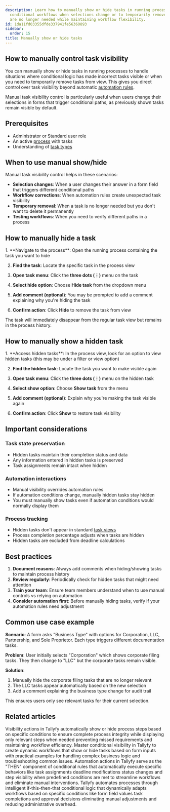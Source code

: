 ```yaml
---
description: Learn how to manually show or hide tasks in running processes to handle
  conditional workflows when selections change or to temporarily remove tasks that
  are no longer needed while maintaining workflow flexibility.
id: 1da11fd03355dfde337941fe56360893
sidebar:
  order: 15
title: Manually show or hide tasks
---
```



## How to manually control task visibility

You can manually show or hide tasks in running processes to handle situations where conditional logic has made incorrect tasks visible or when you need to temporarily remove tasks from view. This gives you direct control over task visibility beyond automatic [automation rules](/products/pro/documenting/templates/automations/).

Manual task visibility control is particularly useful when users change their selections in forms that trigger conditional paths, as previously shown tasks remain visible by default.

## Prerequisites

- Administrator or Standard user role
- An active [process](/products/pro/tracking-and-tasks/processes/) with tasks
- Understanding of [task types](/products/pro/tracking-and-tasks/tasks/what-types-of-tasks-can-i-create-with-tallyfy/)

## When to use manual show/hide

Manual task visibility control helps in these scenarios:

- **Selection changes**: When a user changes their answer in a form field that triggers different conditional paths
- **Workflow corrections**: When automation rules create unexpected task visibility
- **Temporary removal**: When a task is no longer needed but you don't want to delete it permanently
- **Testing workflows**: When you need to verify different paths in a process

## How to manually hide a task

<Steps>
1. **Navigate to the process**: Open the running process containing the task you want to hide

2. **Find the task**: Locate the specific task in the process view

3. **Open task menu**: Click the **three dots (⋮)** menu on the task

4. **Select hide option**: Choose **Hide task** from the dropdown menu

5. **Add comment (optional)**: You may be prompted to add a comment explaining why you're hiding the task

6. **Confirm action**: Click **Hide** to remove the task from view
</Steps>

The task will immediately disappear from the regular task view but remains in the process history.

## How to manually show a hidden task

<Steps>
1. **Access hidden tasks**: In the process view, look for an option to view hidden tasks (this may be under a filter or view option)

2. **Find the hidden task**: Locate the task you want to make visible again

3. **Open task menu**: Click the **three dots (⋮)** menu on the hidden task

4. **Select show option**: Choose **Show task** from the menu

5. **Add comment (optional)**: Explain why you're making the task visible again

6. **Confirm action**: Click **Show** to restore task visibility
</Steps>

## Important considerations

### Task state preservation
- Hidden tasks maintain their completion status and data
- Any information entered in hidden tasks is preserved
- Task assignments remain intact when hidden

### Automation interactions
- Manual visibility overrides automation rules
- If automation conditions change, manually hidden tasks stay hidden
- You must manually show tasks even if automation conditions would normally display them

### Process tracking
- Hidden tasks don't appear in standard [task views](/products/pro/tracking-and-tasks/tasks-view/)
- Process completion percentage adjusts when tasks are hidden
- Hidden tasks are excluded from deadline calculations

## Best practices

1. **Document reasons**: Always add comments when hiding/showing tasks to maintain process history
2. **Review regularly**: Periodically check for hidden tasks that might need attention
3. **Train your team**: Ensure team members understand when to use manual controls vs relying on automation
4. **Consider automation first**: Before manually hiding tasks, verify if your automation rules need adjustment

## Common use case example

**Scenario**: A form asks "Business Type" with options for Corporation, LLC, Partnership, and Sole Proprietor. Each type triggers different documentation tasks.

**Problem**: User initially selects "Corporation" which shows corporate filing tasks. They then change to "LLC" but the corporate tasks remain visible.

**Solution**: 
1. Manually hide the corporate filing tasks that are no longer relevant
2. The LLC tasks appear automatically based on the new selection
3. Add a comment explaining the business type change for audit trail

This ensures users only see relevant tasks for their current selection.


## Related articles
<CardGrid>
<LinkTitleCard header="<b>Actions > Automate hiding or showing tasks</b>" href="/products/pro/documenting/templates/automations/actions/visibility-actions/" > Visibility actions in Tallyfy automatically show or hide process steps based on specific conditions to ensure complete process integrity while displaying only relevant steps when needed preventing missed requirements and maintaining workflow efficiency. </LinkTitleCard>
<LinkTitleCard header="<b>Automations > Conditional visibility</b>" href="/products/pro/documenting/templates/automations/conditional-visibility-guide/" > Master conditional visibility in Tallyfy to create dynamic workflows that show or hide tasks based on form inputs with practical examples for handling complex business logic and troubleshooting common issues. </LinkTitleCard>
<LinkTitleCard header="<b>Automations > Actions</b>" href="/products/pro/documenting/templates/automations/actions/" > Automation actions in Tallyfy serve as the "THEN" component of conditional rules that automatically execute specific behaviors like task assignments deadline modifications status changes and step visibility when predefined conditions are met to streamline workflows and eliminate manual interventions. </LinkTitleCard>
<LinkTitleCard header="<b>Tutorials > Create an automation</b>" href="/products/pro/tutorials/how-can-tallyfy-automate-and-streamline-my-processes/" > Tallyfy automates processes through intelligent if-this-then-that conditional logic that dynamically adapts workflows based on specific conditions like form field values task completions and approval decisions eliminating manual adjustments and reducing administrative overhead. </LinkTitleCard>
</CardGrid>